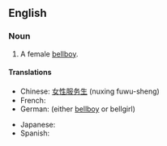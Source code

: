 ==English==

===Noun===
{{en-noun}}

#A female [[bellboy]].

====Translations====
{{trans-top|a female bellboy}}
* Chinese: [[女性服务生]] (nuxing fuwu-sheng)
* French: {{t+|fr|chasseuse}}
* German: {{t+|de|Hotelpage}} (either [[bellboy]] or bellgirl)
{{trans-mid}}
* Japanese: {{t+|ja|ベルガール|tr=berugāru|sc=Jpan}}
* Spanish: {{t+|es|botónesa}}
{{trans-bottom}}